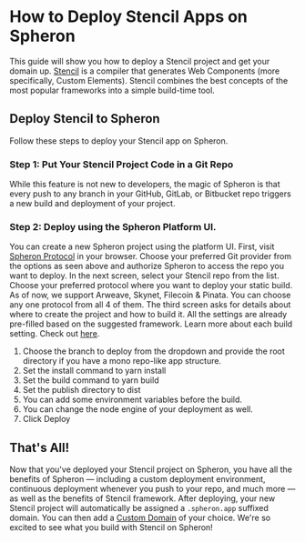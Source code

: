 
# How to Deploy Stencil Apps on Spheron

This guide will show you how to deploy a Stencil project and get your domain up.
[Stencil](https://stenciljs.com/) is a compiler that generates Web Components (more specifically, Custom Elements). Stencil combines the best concepts of the most popular frameworks into a simple build-time tool.

## Deploy Stencil to Spheron

Follow these steps to deploy your Stencil app on Spheron.

### Step 1: Put Your Stencil Project Code in a Git Repo

While this feature is not new to developers, the magic of Spheron is that every push to any branch in your GitHub, GitLab, or Bitbucket repo triggers a new build and deployment of your project.

### Step 2: Deploy using the Spheron Platform UI.

You can create a new Spheron project using the platform UI. First, visit [Spheron Protocol](https://app.spheron.network/) in your browser.
Choose your preferred Git provider from the options as seen above and authorize Spheron to access the repo you want to deploy.
In the next screen, select your Stencil repo from the list.
Choose your preferred protocol where you want to deploy your static build. As of now, we support Arweave, Skynet, Filecoin & Pinata. You can choose any one protocol from all 4 of them.
The third screen asks for details about where to create the project and how to build it. All the settings are already pre-filled based on the suggested framework. Learn more about each build setting. Check out [here](https://docs.spheron.network/deployments/get-started#configuring-the-deployment).

1. Choose the branch to deploy from the dropdown and provide the root directory if you have a mono repo-like app structure.
2. Set the install command to yarn install
3. Set the build command to yarn build
4. Set the publish directory to dist
5. You can add some environment variables before the build.
6. You can change the node engine of your deployment as well.
7. Click Deploy

## That's All!

Now that you've deployed your Stencil project on Spheron, you have all the benefits of Spheron — including a custom deployment environment, continuous deployment whenever you push to your repo, and much more — as well as the benefits of Stencil framework.
After deploying, your new Stencil project will automatically be assigned a `.spheron.app` suffixed domain. You can then add a [Custom Domain](https://docs.spheron.network/domain-and-https/centralized-domain/attach-domain) of your choice.
We're so excited to see what you build with Stencil on Spheron!

<Navigation name="Deploy Stencil App" />
